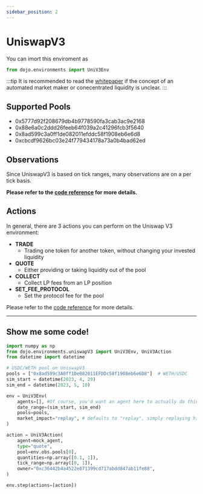 ```yaml
---
sidebar_position: 2
---
```



 <!-- <iframe frameborder=0 style="min-width: 200px; width: 60%; height: 460px;" scrolling="no" seamless="seamless" srcdoc='<html><body><style type="text/css">.gist .gist-data { height: 400px; }</style><script src="https://gist.github.com/sundbry/55bb902b66a39c0ff83629d9a8015ca4.js"></script></body></html>'>
 </iframe>  -->

<Codeblock name="aaaaaaa" ></Codeblock>


<!-- var requestOptions = {
  method: 'GET',
  redirect: 'follow'
};

fetch("https://raw.githubusercontent.com/CompassLabs/dojo_examples/main/run.py", requestOptions)
  .then(response => response.text())
  .then(result => console.log(result))
  .catch(error => console.log('error', error));




<CodeBlock language="jsx">{await fetch("https://raw.githubusercontent.com/CompassLabs/dojo_examples/main/run.py", {
  method: 'GET',
  redirect: 'follow'
})
  .then(response => response.text())}</CodeBlock> -->

<!-- <CodeBlock
  language="jsx"
  title="/src/components/HelloCodeTitle.js"
  showLineNumbers>
  {`function HelloCodeTitle(props) {
return <h1>Hello, {props.name}</h1>;
}`}
</CodeBlock> -->



# UniswapV3
You can imort this enviroment as 
```python
from dojo.environments import UniV3Env
```

:::tip
It is recommended to read the [whitepaper](https://uniswap.org/whitepaper-v3.pdf) if the concept of an automated market maker or conecentrated liquidity is unclear.
:::

## Supported Pools
- 0x5777d92f208679db4b9778590fa3cab3ac9e2168
- 0x88e6a0c2ddd26feeb64f039a2c41296fcb3f5640
- 0x8ad599c3a0ff1de082011efddc58f1908eb6e6d8
- 0xcbcdf9626bc03e24f779434178a73a0b4bad62ed

## Observations
Since UniswapV3 is based on tick ranges, many observations are on a per tick basis.  

**Please refer to the [code reference](https://readthedocs.compasslabs.ai/dojo.environments.html#dojo.environments.uniswapV3.UniV3Obs) for more details.**

## Actions

In general, there are 3 actions you can perform on the Uniswap V3 environment:

- **TRADE**
  - Trading one token for another token, without changing your invested liquidity
- **QUOTE**
  - Either providing or taking liquidity out of the pool
- **COLLECT**
  - Collect LP fees from an LP position
- **SET_FEE_PROTOCOL**
  - Set the protocol fee for the pool

Please refer to the [code reference](https://readthedocs.compasslabs.ai/dojo.environments.html#dojo.environments.uniswapV3.UniV3Action) for more details.

___
## Show me some code!

```python title=".env"
import numpy as np
from dojo.environments.uniswapV3 import UniV3Env, UniV3Action
from datetime import datetime

# USDC/WETH pool on UniswapV3
pools = ["0x8ad599c3A0ff1De082011EFDDc58f1908eb6e6D8"]  # WETH/USDC
sim_start = datetime(2023, 4, 29)
sim_end = datetime(2023, 5, 10)

env = UniV3Env(
    agents=[], #Of course, you'd want an agent here to actually do things
    date_range=(sim_start, sim_end)
    pools=pools,
    market_impact="replay", # defaults to "replay", simply replaying history
)

action = UniV3Action(
    agent=mock_agent,
    type="quote",
    pool=env.obs.pools[0],
    quantities=np.array([0.1, 1]),
    tick_range=np.array([0, 1]),
    owner="0xc36442b4a4522e871399cd717abdd847ab11fe88",
)

env.step(actions=[action])
```


<Codeblock name="aaaaaaa" ></Codeblock>